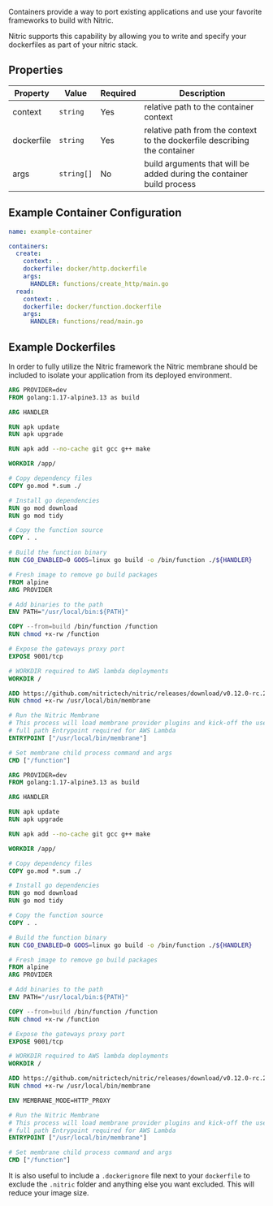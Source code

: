 Containers provide a way to port existing applications and use your favorite frameworks to build with Nitric.

Nitric supports this capability by allowing you to write and specify your dockerfiles as part of your nitric stack.

## Properties

| **Property** | **Value**  | Required | **Description**                                              |
| ------------ | ---------- | -------- | ------------------------------------------------------------ |
| context      | `string`   | Yes      | relative path to the container context                       |
| dockerfile   | `string`   | Yes      | relative path from the context to the dockerfile describing the container |
| args         | `string[]` | No       | build arguments that will be added during the container build process |

## Example Container Configuration

```yaml
name: example-container

containers:
  create:
    context: .
    dockerfile: docker/http.dockerfile
    args:
      HANDLER: functions/create_http/main.go
  read:
    context: .
    dockerfile: docker/function.dockerfile
    args:
      HANDLER: functions/read/main.go
```

## Example Dockerfiles

In order to fully utilize the Nitric framework the Nitric membrane should be included to isolate your application from its deployed environment.

<Accordion title="Expand for a function handler example">

```dockerfile
ARG PROVIDER=dev
FROM golang:1.17-alpine3.13 as build

ARG HANDLER

RUN apk update
RUN apk upgrade

RUN apk add --no-cache git gcc g++ make

WORKDIR /app/

# Copy dependency files
COPY go.mod *.sum ./

# Install go dependencies
RUN go mod download
RUN go mod tidy

# Copy the function source
COPY . .

# Build the function binary
RUN CGO_ENABLED=0 GOOS=linux go build -o /bin/function ./${HANDLER}

# Fresh image to remove go build packages
FROM alpine
ARG PROVIDER

# Add binaries to the path
ENV PATH="/usr/local/bin:${PATH}"

COPY --from=build /bin/function /function
RUN chmod +x-rw /function

# Expose the gateways proxy port
EXPOSE 9001/tcp

# WORKDIR required to AWS lambda deployments
WORKDIR /

ADD https://github.com/nitrictech/nitric/releases/download/v0.12.0-rc.22/membrane-$PROVIDER /usr/local/bin/membrane
RUN chmod +x-rw /usr/local/bin/membrane

# Run the Nitric Membrane
# This process will load membrane provider plugins and kick-off the userland process
# full path Entrypoint required for AWS Lambda
ENTRYPOINT ["/usr/local/bin/membrane"]

# Set membrane child process command and args
CMD ["/function"]
```

</Accordion>

<Accordion title="Expand for a http proxy example">

```dockerfile
ARG PROVIDER=dev
FROM golang:1.17-alpine3.13 as build

ARG HANDLER

RUN apk update
RUN apk upgrade

RUN apk add --no-cache git gcc g++ make

WORKDIR /app/

# Copy dependency files
COPY go.mod *.sum ./

# Install go dependencies
RUN go mod download
RUN go mod tidy

# Copy the function source
COPY . .

# Build the function binary
RUN CGO_ENABLED=0 GOOS=linux go build -o /bin/function ./${HANDLER}

# Fresh image to remove go build packages
FROM alpine
ARG PROVIDER

# Add binaries to the path
ENV PATH="/usr/local/bin:${PATH}"

COPY --from=build /bin/function /function
RUN chmod +x-rw /function

# Expose the gateways proxy port
EXPOSE 9001/tcp

# WORKDIR required to AWS lambda deployments
WORKDIR /

ADD https://github.com/nitrictech/nitric/releases/download/v0.12.0-rc.22/membrane-$PROVIDER /usr/local/bin/membrane
RUN chmod +x-rw /usr/local/bin/membrane

ENV MEMBRANE_MODE=HTTP_PROXY

# Run the Nitric Membrane
# This process will load membrane provider plugins and kick-off the userland process
# full path Entrypoint required for AWS Lambda
ENTRYPOINT ["/usr/local/bin/membrane"]

# Set membrane child process command and args
CMD ["/function"]
```

</Accordion>

It is also useful to include a `.dockerignore` file next to your `dockerfile` to exclude the `.nitric` folder and anything else you want excluded.
This will reduce your image size.
